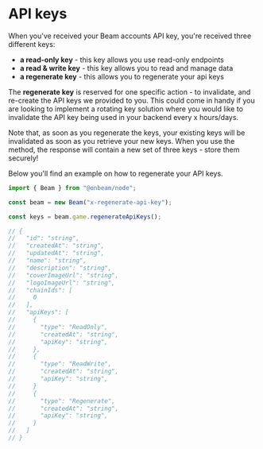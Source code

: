 # API keys

When you've received your Beam accounts API key, you're received three different keys:

- **a read-only key** - this key allows you use read-only endpoints
- **a read & write key** - this key allows you to read and manage data
- **a regenerate key** - this allows you to regenerate your api keys

The **regenerate key** is reserved for one specific action - to invalidate, and re-create the API keys we provided to you. This could come in handy if you are looking to implement a rotating key solution where you would like to invalidate the API key being used in your backend every x hours/days.

Note that, as soon as you regenerate the keys, your existing keys will be invalidated as soon as you retrieve your new keys. When you use the method, the response will contain a new set of three keys - store them securely!

Below you'll find an example on how to regenerate your API keys.

```typescript
import { Beam } from "@onbeam/node";

const beam = new Beam("x-regenerate-api-key");

const keys = beam.game.regenerateApiKeys();

// {
//   "id": "string",
//   "createdAt": "string",
//   "updatedAt": "string",
//   "name": "string",
//   "description": "string",
//   "coverImageUrl": "string",
//   "logoImageUrl": "string",
//   "chainIds": [
//     0
//   ],
//   "apiKeys": [
//     {
//       "type": "ReadOnly",
//       "createdAt": "string",
//       "apiKey": "string",
//     },
//     {
//       "type": "ReadWrite",
//       "createdAt": "string",
//       "apiKey": "string",
//     }
//     {
//       "type": "Regenerate",
//       "createdAt": "string",
//       "apiKey": "string",
//     }
//   ]
// }
```
